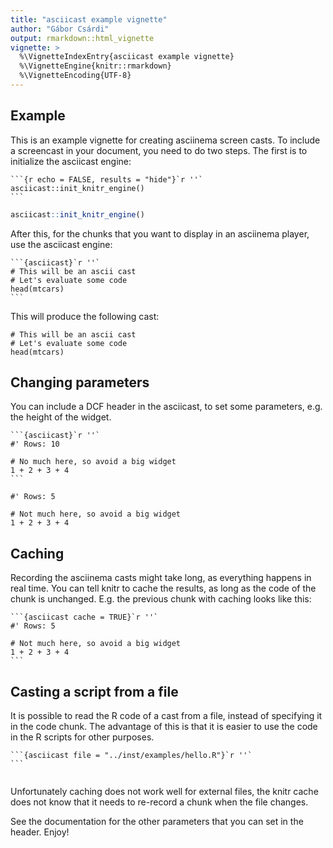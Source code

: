 ```yaml
---
title: "asciicast example vignette"
author: "Gábor Csárdi"
output: rmarkdown::html_vignette
vignette: >
  %\VignetteIndexEntry{asciicast example vignette}
  %\VignetteEngine{knitr::rmarkdown}
  %\VignetteEncoding{UTF-8}
---
```


## Example

This is an example vignette for creating asciinema screen casts.
To include a screencast in your document, you need to do two steps.
The first is to initialize the asciicast engine:

````
```{r echo = FALSE, results = "hide"}`r ''`
asciicast::init_knitr_engine()
```
````

```r
asciicast::init_knitr_engine()
```

After this, for the chunks that you want to display in an asciinema
player, use the asciicast engine:

````
```{asciicast}`r ''`
# This will be an ascii cast
# Let's evaluate some code
head(mtcars)
```
````

This will produce the following cast:

```asciicast
# This will be an ascii cast
# Let's evaluate some code
head(mtcars)
```

## Changing parameters

You can include a DCF header in the asciicast, to set some parameters, e.g.
the height of the widget.

````
```{asciicast}`r ''`
#' Rows: 10

# No much here, so avoid a big widget
1 + 2 + 3 + 4
```
````

```asciicast
#' Rows: 5

# Not much here, so avoid a big widget
1 + 2 + 3 + 4
```

## Caching

Recording the asciinema casts might take long, as everything happens
in real time. You can tell knitr to cache the results, as long as the
code of the chunk is unchanged. E.g. the previous chunk with caching
looks like this:

````
```{asciicast cache = TRUE}`r ''`
#' Rows: 5

# Not much here, so avoid a big widget
1 + 2 + 3 + 4
```
````

## Casting a script from a file

It is possible to read the R code of a cast from a file, instead of
specifying it in the code chunk. The advantage of this is that it is easier
to use the code in the R scripts for other purposes.

````
```{asciicast file = "../inst/examples/hello.R"}`r ''`
```
````

```asciicast
```

Unfortunately caching does not work well for external files, the knitr
cache does not know that it needs to re-record a chunk when the file
changes.

See the documentation for the other parameters that you can set in the
header. Enjoy!
